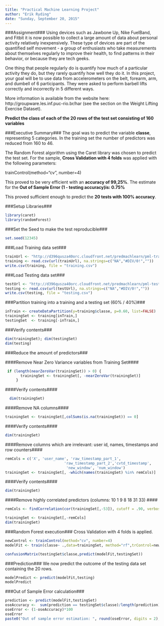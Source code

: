 ```yaml
---
title: "Practical Machine Learning Project"
author: "Erik Ryding"
date: "Sunday, September 20, 2015"
---
```


###Assignment###
Using devices such as Jawbone Up, Nike FuelBand, and Fitbit it is now possible to collect a large amount of data about personal activity relatively inexpensively. These type of devices are part of the quantified self movement - a group of enthusiasts who take measurements about themselves regularly to improve their health, to find patterns in their behavior, or because they are tech geeks. 

One thing that people regularly do is quantify how much of a particular activity they do, but they rarely quantify how well they do it. In this project, your goal will be to use data from accelerometers on the belt, forearm, arm, and dumbell of 6 participants. They were asked to perform barbell lifts correctly and incorrectly in 5 different ways.

More information is available from the website here: http://groupware.les.inf.puc-rio.br/har (see the section on the Weight Lifting Exercise Dataset). 

**Predict the class of each of the 20 rows of the test set consisting of 160 variables**


###Executive Summary###
The goal was to predict the variable **classe**, representing 5 categories. 
In the training set the number of predictors was reduced from 160 to 46.

The Random Forest algorithm using the Caret library was chosen to predict the test set.
For the sample, **Cross Validation with 4 folds** was applied with the following parameters: 

trainControl(method="cv", number=4)

This proved to be very efficient with an **accuracy of 99,25%**.
The estimate for the **Out of Sample Error (1 - testing accuracy)is: 0.75%** 

This proved sufficient enough to predict the **20 tests with 100% accuracy**.

###Setup Libraries###

```r
library(caret)
library(randomForest)
```

###Set the Seed to make the test reproducible###

```r
set.seed(12345)
```

###Load Training data set###
```r
trainUrl <- "http://d396qusza40orc.cloudfront.net/predmachlearn/pml-training.csv"
training <- read.csv(url(trainUrl), na.strings=c("NA","#DIV/0!",""))
write.csv(training, file = "training.csv")
```

###Load Testing data set### 
```r
testUrl <- "http://d396qusza40orc.cloudfront.net/predmachlearn/pml-testing.csv"
testing <- read.csv(url(testUrl), na.strings=c("NA","#DIV/0!",""))
write.csv(testing, file = "testing.csv")
```

###Partition training into a training and a testing set  (60% / 40%)###
```r
inTrain <- createDataPartition(y=training$classe, p=0.60, list=FALSE)
trainingSet <- training[inTrain,]
testingSet  <- training[-inTrain,]
```
###Verify contents###
```r
dim(trainingSet); dim(testingSet)
dim(testing)
```

###Reduce the amount of predictors###

####Remove Near Zero Variance variables from Training Set####
```r
 if (length(nearZeroVar(trainingSet)) > 0) {
       trainingSet <- trainingSet[, -nearZeroVar(trainingSet)]
     }
```
####Verify contents####
```r
  dim(trainingSet)
```
####Remove NA columns####
```r
trainingSet <- trainingSet[,colSums(is.na(trainingSet)) == 0]
```

####Verify contents####
```r
dim(trainingSet)
```

####Remove columns which are irrelevant: user id, names, timestamps and row counters####
```r
remCols = c('X', 'user_name', 'raw_timestamp_part_1',
                           'raw_timestamp_part_2','cvtd_timestamp',
                            'new_window', 'num_window')
trainingSet <- trainingSet[, -which(names(trainingSet) %in% remCols)]
```
####Verify contents####
```r
dim(trainingSet)
```
####Remove highly correlated predictors (columns: 10  1  9  8 18 31 33) ####
```r
remCols <- findCorrelation(cor(trainingSet[,-53]), cutoff = .90, verbose = TRUE)
```
```r
trainingSet <- trainingSet[,-remCols]
dim(trainingSet)
```
###Random Forest execution###
Cross Validation with 4 folds is applied.

```r
newControl <- trainControl(method="cv", number=4)
modelFit <- train(classe~ .,data=trainingSet, method="rf",trControl=newControl)

confusionMatrix(testingSet$classe,predict(modelFit,testingSet))
```

###Prediction###
We now predict the outcome of the testing data set containing the 20 rows.
```r
modelPredict <- predict(modelFit,testing)
modelPredict
```

###Out of Sample Error calculation###
```r
prediction <- predict(modelFit,testingSet)
oseAccuracy <-  sum(prediction == testingSet$classe)/length(prediction)
oseError <- (1-oseAccuracy)*100
oseError
paste0("Out of sample error estimation: ", round(oseError, digits = 2), "%")
```